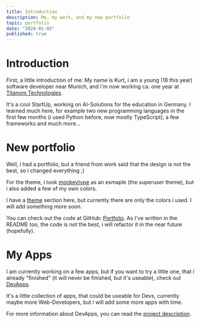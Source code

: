 ```yaml
---
title: Introduction
description: Me, my work, and my new portfolio
topic: portfolio
date: "2024-01-05"
published: true
---
```


# Introduction

First, a little introduction of me: My name is Kurt, 
i am a young (18 this year) software developer near Munich, 
and i'm now working ca. one year at [Titanom Technologies](https://titanom.com/).

It's a cool StartUp, working on AI-Solutions for the education in Germany. 
I learned much here, for example two new programming languages in the first few months
(i used Python before, now mostly TypeScript), a few frameworks and much more...

# New portfolio

Well, i had a portfolio, but a friend from work said that the design is not the best, 
so i changed everything ;)

For the theme, i took [monkeytype](https://monkeytype.com/) as an exmaple (the superuser theme), 
but i also added a few of my own colors.

I have a [theme](/theme) section here, but currently there are only the colors i used.
I will add something more soon.

You can check out the code at GitHub: [Portfolio](https://github.com/kurtschambach/portfolio).
As I've written in the README too, the code is not the best, i will refactor it in the near future (hopefully).

# My Apps

I am currently working on a few apps, but if you want to try a little one, 
that i already "finished" (it will never be finished, but it's useable), 
check out [DevApps](https://dev-apps.vercel.app/).

It's a little collection of apps, that could be useable for Devs, 
currently maybe more Web-Developers, but i will add some more apps with time.

For more information about DevApps, you can read the [project description](/projects/dev-apps).